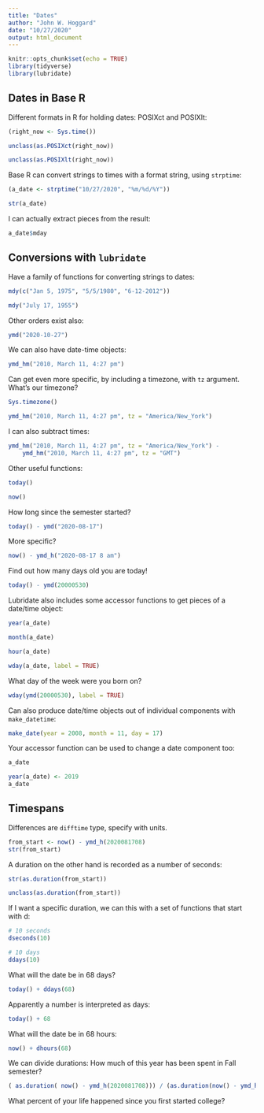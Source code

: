 ```yaml
---
title: "Dates"
author: "John W. Hoggard"
date: "10/27/2020"
output: html_document
---
```


```r
knitr::opts_chunk$set(echo = TRUE)
library(tidyverse)
library(lubridate)
```

## Dates in Base R

Different formats in R for holding dates:  POSIXct and POSIXlt:
```r
(right_now <- Sys.time())
```

```r
unclass(as.POSIXct(right_now))
```

```r
unclass(as.POSIXlt(right_now))
```

Base R can convert strings to times with a format string, using `strptime`:
```r
(a_date <- strptime("10/27/2020", "%m/%d/%Y"))
```

```r
str(a_date)
```
I can actually extract pieces from the result:

```r
a_date$mday
```

## Conversions with `lubridate`

Have a family of functions for converting strings to dates:
```r
mdy(c("Jan 5, 1975", "5/5/1980", "6-12-2012")) 
```

```r
mdy("July 17, 1955")
```

Other orders exist also:
```r
ymd("2020-10-27")
```

We can also have date-time objects:
```r
ymd_hm("2010, March 11, 4:27 pm")
```

Can get even more specific, by including a timezone, with `tz` argument.  What's our timezone?
```r
Sys.timezone()
```

```r
ymd_hm("2010, March 11, 4:27 pm", tz = "America/New_York")
```

I can also subtract times:
```r
ymd_hm("2010, March 11, 4:27 pm", tz = "America/New_York") -
    ymd_hm("2010, March 11, 4:27 pm", tz = "GMT")
```

Other useful functions:
```r
today()
```


```r
now()
```

How long since the semester started?
```r
today() - ymd("2020-08-17")
```

More specific?
```r
now() - ymd_h("2020-08-17 8 am")
```

Find out how many days old you are today!
```r
today() - ymd(20000530)
```

Lubridate also includes some accessor functions to get pieces of a date/time object:
```r
year(a_date)
```
```r
month(a_date)
```
```r
hour(a_date)
```
```r
wday(a_date, label = TRUE)
```

What day of the week were you born on?
```r
wday(ymd(20000530), label = TRUE)
```

Can also produce date/time objects out of individual components with `make_datetime`:
```r
make_date(year = 2008, month = 11, day = 17)
```

Your accessor function can be used to change a date component too:
```r
a_date
```

```r
year(a_date) <- 2019
a_date
```

## Timespans

Differences are `difftime` type, specify with units.
```r
from_start <- now() - ymd_h(2020081708)
str(from_start)
```

A duration on the other hand is recorded as a number of seconds:
```r
str(as.duration(from_start))
```
```r
unclass(as.duration(from_start))
```

If I want a specific duration, we can this with a set of functions that start with d:
```r
# 10 seconds
dseconds(10)
```

```r
# 10 days
ddays(10)
```

What will the date be in 68 days?
```r
today() + ddays(68)
```
Apparently a number is interpreted as days:
```r
today() + 68
```

What will the date be in 68 hours:
```r
now() + dhours(68)
```

We can divide durations:  How much of this year has been spent in Fall semester?
```r
( as.duration( now() - ymd_h(2020081708))) / (as.duration(now() - ymd_h(2020010100)))
```

What percent of your life happened since you first started college?







